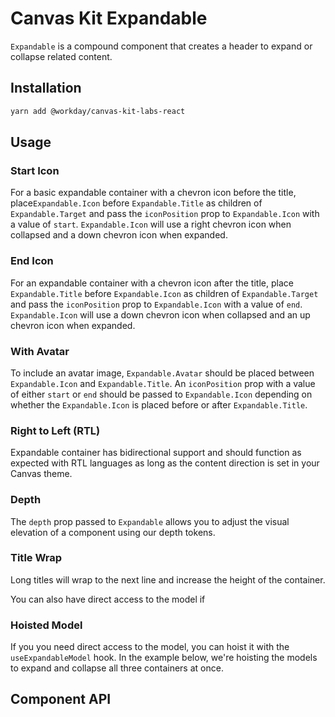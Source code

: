 

# Canvas Kit Expandable

`Expandable` is a compound component that creates a header to expand or collapse related content.

## Installation

```sh
yarn add @workday/canvas-kit-labs-react
```

## Usage

### Start Icon

For a basic expandable container with a chevron icon before the title, place`Expandable.Icon` before
`Expandable.Title` as children of `Expandable.Target` and pass the `iconPosition` prop to
`Expandable.Icon` with a value of `start`. `Expandable.Icon` will use a right chevron icon when
collapsed and a down chevron icon when expanded.

<ExampleCodeBlock code={StartIcon} />

### End Icon

For an expandable container with a chevron icon after the title, place `Expandable.Title` before
`Expandable.Icon` as children of `Expandable.Target` and pass the `iconPosition` prop to
`Expandable.Icon` with a value of `end`. `Expandable.Icon` will use a down chevron icon when
collapsed and an up chevron icon when expanded.

<ExampleCodeBlock code={EndIcon} />

### With Avatar

To include an avatar image, `Expandable.Avatar` should be placed between `Expandable.Icon` and
`Expandable.Title`. An `iconPosition` prop with a value of either `start` or `end` should be passed
to `Expandable.Icon` depending on whether the `Expandable.Icon` is placed before or after
`Expandable.Title`.

<ExampleCodeBlock code={Avatar} />

### Right to Left (RTL)

Expandable container has bidirectional support and should function as expected with RTL languages as
long as the content direction is set in your Canvas theme.

<ExampleCodeBlock code={RTL} />

### Depth

The `depth` prop passed to `Expandable` allows you to adjust the visual elevation of a component
using our depth tokens.

<ExampleCodeBlock code={Depth} />

### Title Wrap

Long titles will wrap to the next line and increase the height of the container.

<ExampleCodeBlock code={LongTitle} />

You can also have direct access to the model if

### Hoisted Model

If you you need direct access to the model, you can hoist it with the `useExpandableModel` hook. In
the example below, we're hoisting the models to expand and collapse all three containers at once.

<ExampleCodeBlock code={HoistedModel} />

## Component API

<SymbolDoc name="Expandable" fileName="/labs-react/" />
